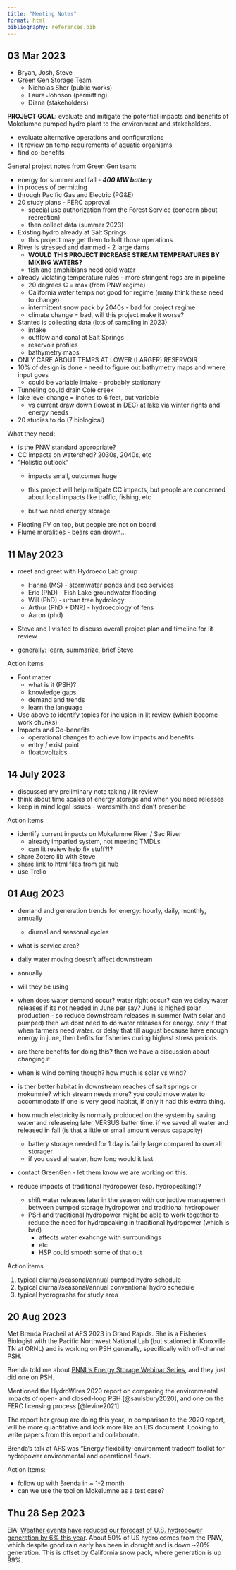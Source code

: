 ```yaml
---
title: "Meeting Notes"
format: html
bibliography: references.bib
---
```


## 03 Mar 2023

-   Bryan, Josh, Steve
-   Green Gen Storage Team
    -   Nicholas Sher (public works)
    -   Laura Johnson (permitting)
    -   Diana (stakeholders)

**PROJECT GOAL**: evaluate and mitigate the potential impacts and benefits of Mokelumne pumped hydro plant to the environment and stakeholders.

-   evaluate alternative operations and configurations
-   lit review on temp requirements of aquatic organisms
-   find co-benefits

General project notes from Green Gen team:

-   energy for summer and fall - ***400 MW battery***
-   in process of permitting
-   through Pacific Gas and Electric (PG&E)
-   20 study plans - FERC approval
    -   special use authorization from the Forest Service (concern about recreation)
    -   then collect data (summer 2023)
-   Existing hydro already at Salt Springs
    -   this project may get them to halt those operations
-   River is stressed and dammed - 2 large dams
    -   **WOULD THIS PROJECT INCREASE STREAM TEMPERATURES BY MIXING WATERS?**
    -   fish and amphibians need cold water
-   already violating temperature rules - more stringent regs are in pipeline
    -   20 degrees C = max (from PNW regime)
    -   California water temps not good for regime (many think these need to change)
    -   intermittent snow pack by 2040s - bad for project regime
    -   climate change = bad, will this project make it worse?
-   Stantec is collecting data (lots of sampling in 2023)
    -   intake
    -   outflow and canal at Salt Springs
    -   reservoir profiles
    -   bathymetry maps
-   ONLY CARE ABOUT TEMPS AT LOWER (LARGER) RESERVOIR
-   10% of design is done - need to figure out bathymetry maps and where input goes
    -   could be variable intake - probably stationary
-   Tunneling could drain Cole creek
-   lake level change = inches to 6 feet, but variable
    -   vs current draw down (lowest in DEC) at lake via winter rights and energy needs
-   20 studies to do (7 biological)

What they need:

-   is the PNW standard appropriate?
-   CC impacts on watershed? 2030s, 2040s, etc
-   "Holistic outlook"
    -   impacts small, outcomes huge

    -   this project will help mitigate CC impacts, but people are concerned about local impacts like traffic, fishing, etc

    -   but we need energy storage
-   Floating PV on top, but people are not on board
-   Flume moralities - bears can drown...

## 11 May 2023

-   meet and greet with Hydroeco Lab group

    -   Hanna (MS) - stormwater ponds and eco services
    -   Eric (PhD) - Fish Lake groundwater flooding
    -   Will (PhD) - urban tree hydrology
    -   Arthur (PhD + DNR) - hydroecology of fens
    -   Aaron (phd)

-   Steve and I visited to discuss overall project plan and timeline for lit review

-   generally: learn, summarize, brief Steve

Action items

-   Font matter
    -   what is it (PSH)?
    -   knowledge gaps
    -   demand and trends
    -   learn the language
-   Use above to identify topics for inclusion in lit review (which become work chunks)
-   Impacts and Co-benefits
    -   operational changes to achieve low impacts and benefits
    -   entry / exist point
    -   floatovoltaics

## 14 July 2023

-   discussed my preliminary note taking / lit review
-   think about time scales of energy storage and when you need releases
-   keep in mind legal issues - wordsmith and don't prescribe

Action items

-   identify current impacts on Mokelumne River / Sac River
    -   already imparied system, not meeting TMDLs
    -   can lit review help fix stuff?!?
-   share Zotero lib with Steve
-   share link to html files from git hub
-   use Trello

## 01 Aug 2023

-   demand and generation trends for energy: hourly, daily, monthly, annually

    -   diurnal and seasonal cycles

-   what is service area?

-   daily water moving doesn't affect downstream

-   annually

-   will they be using

-   when does water demand occur? water right occur? can we delay water releases if its not needed in June per say? June is highed solar production - so reduce downstream releases in summer (with solar and pumped) then we dont need to do water releases for energy. only if that when farmers need water. or delay that till august because have enough energy in june, then befits for fisheries during highest stress periods.

-   are there benefits for doing this? then we have a discussion about changing it.

-   when is wind coming though? how much is solar vs wind?

-   is ther better habitat in downstream reaches of salt springs or mokumnle? which stream needs more? you could move water to accommodate if one is very good habitat, if only it had this extrra thing.

-   how much electricity is normally proiduced on the system by saving water and releaseing later VERSUS batter time. if we saved all water and released in fall (is that a little or small amount versus capapcity)

    -   battery storage needed for 1 day is fairly large compared to overall storager
    -   if you used all water, how long would it last

-   contact GreenGen - let them know we are working on this.

-   reduce impacts of traditional hydropower (esp. hydropeaking)?

    -   shift water releases later in the season with conjuctive management between pumped storage hydropower and traditional hydropower
    -   PSH and traditional hydropower might be able to work together to reduce the need for hydropeaking in traditional hydropower (which is bad)
        -   affects water exahcnge with surroundings
        -   etc.
        -   HSP could smooth some of that out

Action items

1.  typical diurnal/seasonal/annual pumped hydro schedule
2.  typical diurnal/seasonal/annual conventional hydro schedule
3.  typical hydrographs for study area

## 20 Aug 2023

Met Brenda Pracheil at AFS 2023 in Grand Rapids. She is a Fisheries Biologist with the Pacific Northwest National Lab (but stationed in Knoxville TN at ORNL) and is working on PSH generally, specifically with off-channel PSH.

Brenda told me about [PNNL's Energy Storage Webinar Series](https://www.pnnl.gov/events/energy-storage-pnnl-series), and they just did one on PSH.

Mentioned the HydroWires 2020 report on comparing the environmental impacts of open- and closed-loop PSH [@saulsbury2020], and one on the FERC licensing process [@levine2021].

The report her group are doing this year, in comparison to the 2020 report, will be more quantitative and look more like an EIS document. Looking to write papers from this report and collaborate.

Brenda's talk at AFS was "Energy flexibility-environment tradeoff toolkit for hydropower environmental and operational flows.

Action Items:

-   follow up with Brenda in \~ 1-2 month
-   can we use the tool on Mokelumne as a test case?

## Thu 28 Sep 2023

EIA: [Weather events have reduced our forecast of U.S. hydropower generation by 6% this year](https://www.eia.gov/todayinenergy/detail.php?id=60522&src=email#). About 50% of US hydro comes from the PNW, which despite good rain early has been in dorught and is down \~20% generation. This is offset by California snow pack, where generation is up 99%.
